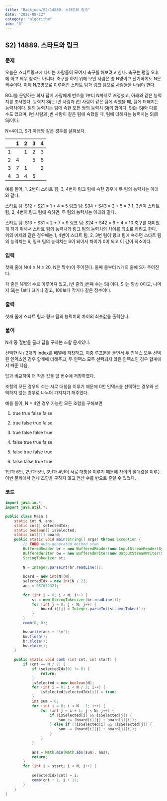 ```yaml
---
title: "Baekjoon/S2/14889. 스타트와 링크"
date: "2022-08-12"
category: "algorithm"
idx: "6"
---
```


## S2) 14889. 스타트와 링크

### 문제

오늘은 스타트링크에 다니는 사람들이 모여서 축구를 해보려고 한다. 축구는 평일 오후에 하고 의무 참석도 아니다. 축구를 하기 위해 모인 사람은 총 N명이고 신기하게도 N은 짝수이다. 이제 N/2명으로 이루어진 스타트 팀과 링크 팀으로 사람들을 나눠야 한다.

BOJ를 운영하는 회사 답게 사람에게 번호를 1부터 N까지로 배정했고, 아래와 같은 능력치를 조사했다. 능력치 Sij는 i번 사람과 j번 사람이 같은 팀에 속했을 때, 팀에 더해지는 능력치이다. 팀의 능력치는 팀에 속한 모든 쌍의 능력치 Sij의 합이다. Sij는 Sji와 다를 수도 있으며, i번 사람과 j번 사람이 같은 팀에 속했을 때, 팀에 더해지는 능력치는 Sij와 Sji이다.

N=4이고, S가 아래와 같은 경우를 살펴보자.

| |1|2|3|4|
|---|---|---|---|---|
|1| |1|2|3|
|2|4| |5|6|
|3|7|1| |2|
|4|3|4|5| |
예를 들어, 1, 2번이 스타트 팀, 3, 4번이 링크 팀에 속한 경우에 두 팀의 능력치는 아래와 같다.

스타트 팀: S12 + S21 = 1 + 4 = 5
링크 팀: S34 + S43 = 2 + 5 = 7
1, 3번이 스타트 팀, 2, 4번이 링크 팀에 속하면, 두 팀의 능력치는 아래와 같다.

스타트 팀: S13 + S31 = 2 + 7 = 9
링크 팀: S24 + S42 = 6 + 4 = 10
축구를 재미있게 하기 위해서 스타트 팀의 능력치와 링크 팀의 능력치의 차이를 최소로 하려고 한다. 위의 예제와 같은 경우에는 1, 4번이 스타트 팀, 2, 3번 팀이 링크 팀에 속하면 스타트 팀의 능력치는 6, 링크 팀의 능력치는 6이 되어서 차이가 0이 되고 이 값이 최소이다.

### 입력

첫째 줄에 N(4 ≤ N ≤ 20, N은 짝수)이 주어진다. 둘째 줄부터 N개의 줄에 S가 주어진다.

각 줄은 N개의 수로 이루어져 있고, i번 줄의 j번째 수는 Sij 이다. Sii는 항상 0이고, 나머지 Sij는 1보다 크거나 같고, 100보다 작거나 같은 정수이다.

### 출력

첫째 줄에 스타트 팀과 링크 팀의 능력치의 차이의 최솟값을 출력한다.

### 풀이

N개 중 절반을 골라 답을 구하는 조합 문제였다.

선택한 N / 2개의 index를 배열에 저장하고, 이중 루프문을 돌면서 두 인덱스 모두 선택된 인덱스인 경우 합계에 더해주고, 두 인덱스 모두 선택되지 않은 인덱스인 경우 합계에서 빼준 다음,

답과 비교하여 더 작은 값을 답 변수에 저장하였다.

조합의 모든 경우의 수는 서로 대칭을 이루기 때문에 0번 인덱스를 선택하는 경우와 선택하지 않는 경우로 나누어 가지치기 해주었다.

예를 들어, N = 4인 경우 가능한 모든 조합을 구해보면

 1. true true false false

 2. true false true false

 3. true false false true

 4. false true true false

 5. false true false true

 6. false false true true
 
1번과 6번, 2번과 5번, 3번과 4번이 서로 대칭을 이루기 때문에 차이의 절대값을 이루는 이번 문제에서 전체 조합을 구하지 않고 연산 수를 반으로 줄일 수 있었다.

### 코드

```java
import java.io.*;
import java.util.*;

public class Main {
	static int N, ans;
	static int[] selectedIdx;
	static boolean[] isSelected;
	static int[][] board;
	public static void main(String[] args) throws Exception {
		// TODO Auto-generated method stub
		BufferedReader br = new BufferedReader(new InputStreamReader(System.in));
		BufferedWriter bw = new BufferedWriter(new OutputStreamWriter(System.out));
		StringTokenizer st;
		
		N = Integer.parseInt(br.readLine());
		
		board = new int[N][N];
		selectedIdx = new int[N / 2];
		ans = 987654321;
		
		for (int i = 0; i < N; i++) {
			st = new StringTokenizer(br.readLine());
			for (int j = 0; j < N; j++) {
				board[i][j] = Integer.parseInt(st.nextToken());
			}
		}
		comb(0, 0);

		bw.write(ans + "\n");
		bw.flush();
		br.close();
		bw.close();
	}
	
	public static void comb (int cnt, int start) {
		if (cnt == N / 2) {
            if (selectedIdx[0] != 0) {
				return;
			}
			isSelected = new boolean[N];
			for (int i = 0; i < N / 2; i++) {
				isSelected[selectedIdx[i]] = true;
			}
			int sum = 0;
			for (int i = 0; i < N - 1; i++) {
				for (int j = i + 1; j < N; j++) {
					if (isSelected[i] && isSelected[j]) {
						sum += (board[i][j] + board[j][i]);
					} else if (!isSelected[i] && !isSelected[j]) {
						sum -= (board[i][j] + board[j][i]);
					}
				}
			}
			
			ans = Math.min(Math.abs(sum), ans);
			return;
		}
		for (int i = start; i < N; i++) {
			
			selectedIdx[cnt] = i;
			comb(cnt + 1, i + 1);
		}
	}
}
```